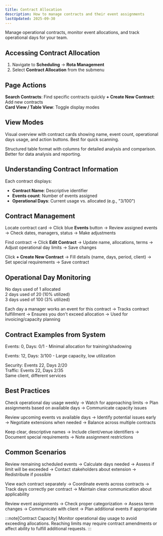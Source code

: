 ```yaml
---
title: Contract Allocation
description: How to manage contracts and their event assignments
lastUpdated: 2025-09-30
---
```



Manage operational contracts, monitor event allocations, and track operational days for your team.

## Accessing Contract Allocation

1. Navigate to **Scheduling** → **Rota Management**
2. Select **Contract Allocation** from the submenu

## Page Actions

**Search Contracts**: Find specific contracts quickly
**+ Create New Contract**: Add new contracts  
**Card View / Table View**: Toggle display modes

## View Modes

<Accordion>
  <AccordionItem title="Card View">
    <p>
      Visual overview with contract cards showing name, event count, operational days usage, and action buttons. Best for quick scanning.
    </p>
  </AccordionItem>
  <AccordionItem title="Table View">
    <p>
      Structured table format with columns for detailed analysis and comparison. Better for data analysis and reporting.
    </p>
  </AccordionItem>
</Accordion>

## Understanding Contract Information

Each contract displays:
- **Contract Name**: Descriptive identifier
- **Events count**: Number of events assigned
- **Operational Days**: Current usage vs. allocated (e.g., "3/100")

## Contract Management

<Accordion>
  <AccordionItem title="Viewing Contract Events">
    <p>
      Locate contract card → Click blue <strong>Events</strong> button → Review assigned events → Check dates, managers, status → Make adjustments
    </p>
  </AccordionItem>
  <AccordionItem title="Editing Contracts">
    <p>
      Find contract → Click <strong>Edit Contract</strong> → Update name, allocations, terms → Adjust operational day limits → Save changes
    </p>
  </AccordionItem>
  <AccordionItem title="Creating New Contracts">
    <p>
      Click <strong>+ Create New Contract</strong> → Fill details (name, days, period, client) → Set special requirements → Save contract
    </p>
  </AccordionItem>
</Accordion>

## Operational Day Monitoring

<Accordion>
  <AccordionItem title="Understanding Usage Ratios">
    <p>
      <Badge text="0/1" variant="note" /> No days used of 1 allocated<br/>
      <Badge text="2/20" variant="caution" /> 2 days used of 20 (10% utilized)<br/>
      <Badge text="3/100" variant="success" /> 3 days used of 100 (3% utilized)
    </p>
  </AccordionItem>
  <AccordionItem title="What Operational Days Represent">
    <p>
      Each day a manager works an event for this contract → Tracks contract fulfillment → Ensures you don't exceed allocation → Used for invoicing/capacity planning
    </p>
  </AccordionItem>
</Accordion>

## Contract Examples from System

<Accordion>
  <AccordionItem title="Test Shadow Tracker 1">
    <p>
      Events: 0, Days: 0/1 - <Badge text="Testing" variant="tip" /> Minimal allocation for training/shadowing
    </p>
  </AccordionItem>
  <AccordionItem title="Chelsea - Traffic Management">
    <p>
      Events: 12, Days: 3/100 - <Badge text="Active" variant="success" /> Large capacity, low utilization
    </p>
  </AccordionItem>
  <AccordionItem title="Arsenal FC Contracts">
    <p>
      Security: Events 22, Days 2/20<br/>
      Traffic: Events 22, Days 2/35<br/>
      <Badge text="Multiple" variant="caution" /> Same client, different services
    </p>
  </AccordionItem>
</Accordion>

## Best Practices

<Accordion>
  <AccordionItem title="Regular Monitoring">
    <p>
      Check operational day usage weekly → Watch for approaching limits → Plan assignments based on available days → Communicate capacity issues
    </p>
  </AccordionItem>
  <AccordionItem title="Capacity Planning">
    <p>
      Review upcoming events vs available days → Identify potential issues early → Negotiate extensions when needed → Balance across multiple contracts
    </p>
  </AccordionItem>
  <AccordionItem title="Documentation Standards">
    <p>
      Keep clear, descriptive names → Include client/venue identifiers → Document special requirements → Note assignment restrictions
    </p>
  </AccordionItem>
</Accordion>

## Common Scenarios

<Accordion>
  <AccordionItem title="Approaching Day Limits">
    <p>
      Review remaining scheduled events → Calculate days needed → Assess if limit will be exceeded → Contact stakeholders about extension → Redistribute if possible
    </p>
  </AccordionItem>
  <AccordionItem title="Multiple Client Contracts">
    <p>
      View each contract separately → Coordinate events across contracts → Track days correctly per contract → Maintain clear communication about applicability
    </p>
  </AccordionItem>
  <AccordionItem title="Underutilized Contracts">
    <p>
      Review event assignments → Check proper categorization → Assess term changes → Communicate with client → Plan additional events if appropriate
    </p>
  </AccordionItem>
</Accordion>

:::note[Contract Capacity]
Monitor operational day usage to avoid exceeding allocations. Reaching limits may require contract amendments or affect ability to fulfill additional requests.
:::